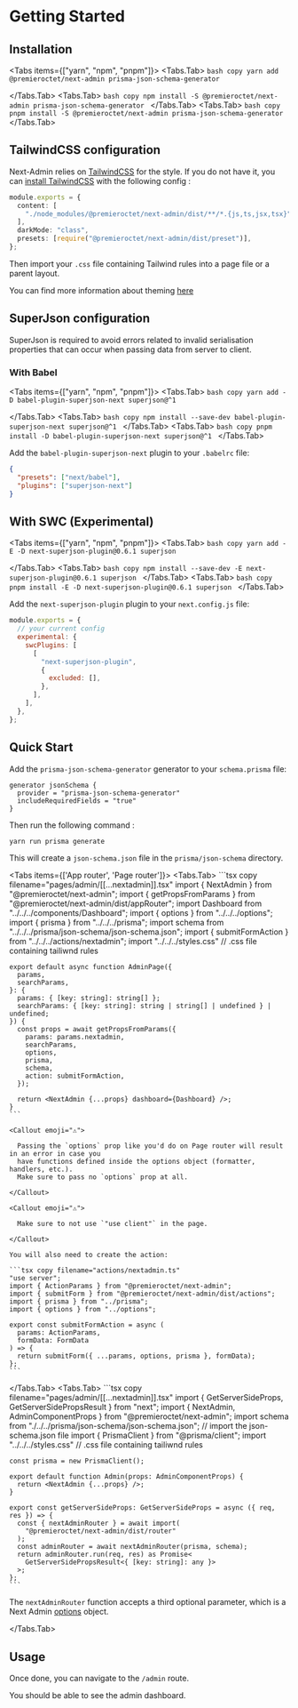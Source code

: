 
# Getting Started

## Installation

<Tabs items={["yarn", "npm", "pnpm"]}>
  <Tabs.Tab>
    ```bash copy
yarn add @premieroctet/next-admin prisma-json-schema-generator
    ```

  </Tabs.Tab>
  <Tabs.Tab>
    ```bash copy
npm install -S @premieroctet/next-admin prisma-json-schema-generator
    ```
  </Tabs.Tab>
  <Tabs.Tab>
    ```bash copy
pnpm install -S @premieroctet/next-admin prisma-json-schema-generator
    ```
  </Tabs.Tab>
</Tabs>

## TailwindCSS configuration

Next-Admin relies on [TailwindCSS](https://tailwindcss.com/) for the style. If you do not have it, you can [install TailwindCSS](https://tailwindcss.com/docs/installation) with the following config :

```typescript copy filename="tailwind.config.js"
module.exports = {
  content: [
    "./node_modules/@premieroctet/next-admin/dist/**/*.{js,ts,jsx,tsx}",
  ],
  darkMode: "class",
  presets: [require("@premieroctet/next-admin/dist/preset")],
};
```

Then import your `.css` file containing Tailwind rules into a page file or a parent layout.

You can find more information about theming [here](/docs/theming)

## SuperJson configuration

SuperJson is required to avoid errors related to invalid serialisation properties that can occur when passing data from server to client.

### With Babel

<Tabs items={["yarn", "npm", "pnpm"]}>
  <Tabs.Tab>
    ```bash copy
yarn add -D babel-plugin-superjson-next superjson@^1
    ```

  </Tabs.Tab>
  <Tabs.Tab>
    ```bash copy
npm install --save-dev babel-plugin-superjson-next superjson@^1
    ```
  </Tabs.Tab>
  <Tabs.Tab>
    ```bash copy
pnpm install -D babel-plugin-superjson-next superjson@^1
    ```
  </Tabs.Tab>
</Tabs>

Add the `babel-plugin-superjson-next` plugin to your `.babelrc` file:

```json copy
{
  "presets": ["next/babel"],
  "plugins": ["superjson-next"]
}
```

## With SWC (Experimental)

<Tabs items={["yarn", "npm", "pnpm"]}>
  <Tabs.Tab>
    ```bash copy
yarn add -E -D next-superjson-plugin@0.6.1 superjson
    ```

  </Tabs.Tab>
  <Tabs.Tab>
    ```bash copy
npm install --save-dev -E next-superjson-plugin@0.6.1 superjson
    ```
  </Tabs.Tab>
  <Tabs.Tab>
    ```bash copy
pnpm install -E -D next-superjson-plugin@0.6.1 superjson
    ```
  </Tabs.Tab>
</Tabs>

Add the `next-superjson-plugin` plugin to your `next.config.js` file:

```js copy filename="next.config.js"
module.exports = {
  // your current config
  experimental: {
    swcPlugins: [
      [
        "next-superjson-plugin",
        {
          excluded: [],
        },
      ],
    ],
  },
};
```

## Quick Start

Add the `prisma-json-schema-generator` generator to your `schema.prisma` file:

```prisma copy filename="schema.prisma"
generator jsonSchema {
  provider = "prisma-json-schema-generator"
  includeRequiredFields = "true"
}
```

Then run the following command :

```bash copy
yarn run prisma generate
```

This will create a `json-schema.json` file in the `prisma/json-schema` directory.

<Tabs items={['App router', 'Page router']}>
  <Tabs.Tab>
    ```tsx copy filename="pages/admin/[[...nextadmin]].tsx"
    import { NextAdmin } from "@premieroctet/next-admin";
    import { getPropsFromParams } from "@premieroctet/next-admin/dist/appRouter";
    import Dashboard from "../../../components/Dashboard";
    import { options } from "../../../options";
    import { prisma } from "../../../prisma";
    import schema from "../../../prisma/json-schema/json-schema.json";
    import { submitFormAction } from "../../../actions/nextadmin";
    import "../../../styles.css" // .css file containing tailiwnd rules

    export default async function AdminPage({
      params,
      searchParams,
    }: {
      params: { [key: string]: string[] };
      searchParams: { [key: string]: string | string[] | undefined } | undefined;
    }) {
      const props = await getPropsFromParams({
        params: params.nextadmin,
        searchParams,
        options,
        prisma,
        schema,
        action: submitFormAction,
      });

      return <NextAdmin {...props} dashboard={Dashboard} />;
    }
    ```

    <Callout emoji="⚠️">

      Passing the `options` prop like you'd do on Page router will result in an error in case you
      have functions defined inside the options object (formatter, handlers, etc.).
      Make sure to pass no `options` prop at all.

    </Callout>

    <Callout emoji="⚠️">

      Make sure to not use `"use client"` in the page.

    </Callout>

    You will also need to create the action:

    ```tsx copy filename="actions/nextadmin.ts"
    "use server";
    import { ActionParams } from "@premieroctet/next-admin";
    import { submitForm } from "@premieroctet/next-admin/dist/actions";
    import { prisma } from "../prisma";
    import { options } from "../options";

    export const submitFormAction = async (
      params: ActionParams,
      formData: FormData
    ) => {
      return submitForm({ ...params, options, prisma }, formData);
    };
    ```

  </Tabs.Tab>
  <Tabs.Tab>
    ```tsx copy filename="pages/admin/[[...nextadmin]].tsx"
    import { GetServerSideProps, GetServerSidePropsResult } from "next";
    import { NextAdmin, AdminComponentProps } from "@premieroctet/next-admin";
    import schema from "./../../prisma/json-schema/json-schema.json"; // import the json-schema.json file
    import { PrismaClient } from "@prisma/client";
     import "../../../styles.css" // .css file containing tailiwnd rules

    const prisma = new PrismaClient();

    export default function Admin(props: AdminComponentProps) {
      return <NextAdmin {...props} />;
    }

    export const getServerSideProps: GetServerSideProps = async ({ req, res }) => {
      const { nextAdminRouter } = await import(
        "@premieroctet/next-admin/dist/router"
      );
      const adminRouter = await nextAdminRouter(prisma, schema);
      return adminRouter.run(req, res) as Promise<
        GetServerSidePropsResult<{ [key: string]: any }>
      >;
    };
    ```

The `nextAdminRouter` function accepts a third optional parameter, which is a Next Admin [options](/docs/api-docs#next-admin-options) object.

  </Tabs.Tab>
</Tabs>

## Usage

Once done, you can navigate to the `/admin` route.

You should be able to see the admin dashboard.
